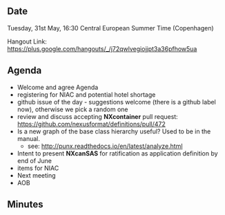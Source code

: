 ==Date==

Tuesday, 31st May, 16:30 Central European Summer Time (Copenhagen)

Hangout Link: https://plus.google.com/hangouts/_/j72qwlvegiojjpt3a36pfhow5ua

==Agenda==

* Welcome and agree Agenda
* registering for NIAC and potential hotel shortage
* github issue of the day - suggestions welcome (there is a github label now), otherwise we pick a random one
* review and discuss accepting '''NXcontainer''' pull request: https://github.com/nexusformat/definitions/pull/472
* Is a new graph of the base class hierarchy useful?  Used to be in the manual.
** see:  http://punx.readthedocs.io/en/latest/analyze.html
* Intent to present '''NXcanSAS''' for ratification as application definition by end of June
* items for NIAC
* Next meeting
* AOB

==Minutes==